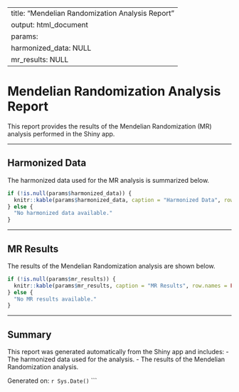 
---
title: "Mendelian Randomization Analysis Report"
output: html_document
params:
  harmonized_data: NULL
  mr_results: NULL
---

# Mendelian Randomization Analysis Report

This report provides the results of the Mendelian Randomization (MR) analysis performed in the Shiny app.

---

## **Harmonized Data**
The harmonized data used for the MR analysis is summarized below.

```r
if (!is.null(params$harmonized_data)) {
  knitr::kable(params$harmonized_data, caption = "Harmonized Data", row.names = FALSE)
} else {
  "No harmonized data available."
}
```

---

## **MR Results**
The results of the Mendelian Randomization analysis are shown below.

```r
if (!is.null(params$mr_results)) {
  knitr::kable(params$mr_results, caption = "MR Results", row.names = FALSE)
} else {
  "No MR results available."
}
```

---

## **Summary**
This report was generated automatically from the Shiny app and includes:
- The harmonized data used for the analysis.
- The results of the Mendelian Randomization analysis.

Generated on: `r Sys.Date()`
```

